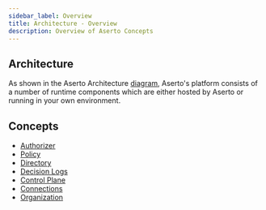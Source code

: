 ```yaml
---
sidebar_label: Overview
title: Architecture - Overview
description: Overview of Aserto Concepts
---
```


## Architecture
As shown in the Aserto Architecture [diagram](../architecture), Aserto's platform consists of a number of runtime components which are either hosted by Aserto or running in your own environment.

## Concepts
* [Authorizer](authorizer) 
* [Policy](policy)
* [Directory](directory)
* [Decision Logs](decision-logs)
* [Control Plane](control-plane)
* [Connections](connections)
* [Organization](organization)

